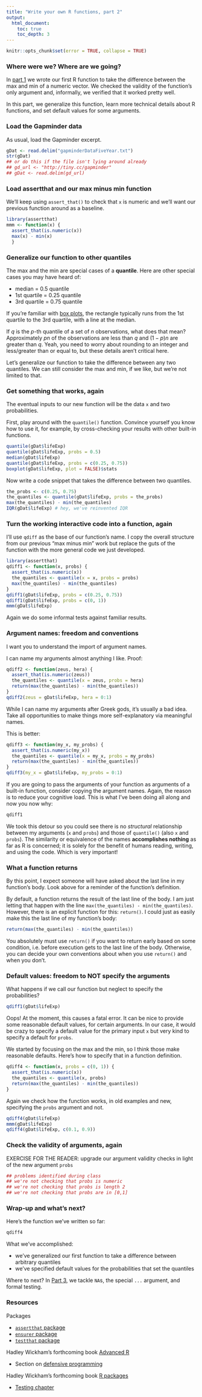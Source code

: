 ```yaml
---
title: "Write your own R functions, part 2"
output:
  html_document:
    toc: true
    toc_depth: 3
---
```


```r
knitr::opts_chunk$set(error = TRUE, collapse = TRUE)
```

### Where were we? Where are we going?

In [part 1](block011_write-your-own-function-01.html) we wrote our first R function to take the difference between the max and min of a numeric vector. We checked the validity of the function's only argument and, informally, we verified that it worked pretty well.

In this part, we generalize this function, learn more technical details about R functions, and set default values for some arguments.

### Load the Gapminder data

As usual, load the Gapminder excerpt.

```r
gDat <- read.delim("gapminderDataFiveYear.txt")
str(gDat)
## or do this if the file isn't lying around already
## gd_url <- "http://tiny.cc/gapminder"
## gDat <- read.delim(gd_url)
```

### Load assertthat and our max minus min function

We'll keep using `assert_that()` to check that `x` is numeric and we'll want our previous function around as a baseline.

```r
library(assertthat)
mmm <- function(x) {
  assert_that(is.numeric(x))
  max(x) - min(x)
  }
```

### Generalize our function to other quantiles

The max and the min are special cases of a __quantile__. Here are other special cases you may have heard of:

  * median = 0.5 quantile
  * 1st quartile = 0.25 quantile
  * 3rd quartile = 0.75 quantile
  
If you're familiar with [box plots](http://en.wikipedia.org/wiki/Box_plot), the rectangle typically runs from the 1st quartile to the 3rd quartile, with a line at the median.

If $q$ is the $p$-th quantile of a set of $n$ observations, what does that mean? Approximately $pn$ of the observations are less than $q$ and $(1 - p)n$ are greater than $q$. Yeah, you need to worry about rounding to an integer and less/greater than or equal to, but these details aren't critical here.

Let's generalize our function to take the difference between any two quantiles. We can still consider the max and min, if we like, but we're not limited to that.

### Get something that works, again

The eventual inputs to our new function will be the data `x` and two probabilities.

First, play around with the `quantile()` function. Convince yourself you know how to use it, for example, by cross-checking your results with other built-in functions.

```r
quantile(gDat$lifeExp)
quantile(gDat$lifeExp, probs = 0.5)
median(gDat$lifeExp)
quantile(gDat$lifeExp, probs = c(0.25, 0.75))
boxplot(gDat$lifeExp, plot = FALSE)$stats
```

Now write a code snippet that takes the difference between two quantiles.

```r
the_probs <- c(0.25, 0.75)
the_quantiles <- quantile(gDat$lifeExp, probs = the_probs)
max(the_quantiles) - min(the_quantiles)
IQR(gDat$lifeExp) # hey, we've reinvented IQR
```

### Turn the working interactive code into a function, again

I'll use `qdiff` as the base of our function's name. I copy the overall structure from our previous "max minus min" work but replace the guts of the function with the more general code we just developed.

```r
library(assertthat)
qdiff1 <- function(x, probs) {
  assert_that(is.numeric(x))
  the_quantiles <- quantile(x = x, probs = probs)
  max(the_quantiles) - min(the_quantiles)
}
qdiff1(gDat$lifeExp, probs = c(0.25, 0.75))
qdiff1(gDat$lifeExp, probs = c(0, 1))
mmm(gDat$lifeExp)
```

Again we do some informal tests against familiar results.

### Argument names: freedom and conventions

I want you to understand the import of argument names.

I can name my arguments almost anything I like. Proof:

```r
qdiff2 <- function(zeus, hera) {
  assert_that(is.numeric(zeus))
  the_quantiles <- quantile(x = zeus, probs = hera)
  return(max(the_quantiles) - min(the_quantiles))
}
qdiff2(zeus = gDat$lifeExp, hera = 0:1)
```

While I can name my arguments after Greek gods, it's usually a bad idea. Take all opportunities to make things more self-explanatory via meaningful names.

This is better:

```r
qdiff3 <- function(my_x, my_probs) {
  assert_that(is.numeric(my_x))
  the_quantiles <- quantile(x = my_x, probs = my_probs)
  return(max(the_quantiles) - min(the_quantiles))
}
qdiff3(my_x = gDat$lifeExp, my_probs = 0:1)
```

If you are going to pass the arguments of your function as arguments of a built-in function, consider copying the argument names. Again, the reason is to reduce your cognitive load. This is what I've been doing all along and now you now why:

```r
qdiff1
```

We took this detour so you could see there is no *structural* relationship between my arguments (`x` and `probs`) and those of `quantile()` (also `x` and `probs`). The similarity or equivalence of the names __accomplishes nothing__ as far as R is concerned; it is solely for the benefit of humans reading, writing, and using the code. Which is very important!

### What a function returns

By this point, I expect someone will have asked about the last line in my function's body. Look above for a reminder of the function's definition.

By default, a function returns the result of the last line of the body. I am just letting that happen with the line `max(the_quantiles) - min(the_quantiles)`. However, there is an explicit function for this: `return()`. I could just as easily make this the last line of my function's body:

```r
return(max(the_quantiles) - min(the_quantiles))
```

You absolutely must use `return()` if you want to return early based on some condition, i.e. before execution gets to the last line of the body. Otherwise, you can decide your own conventions about when you use `return()` and when you don't.

### Default values: freedom to NOT specify the arguments

What happens if we call our function but neglect to specify the probabilities?

```r
qdiff1(gDat$lifeExp)
```

Oops! At the moment, this causes a fatal error. It can be nice to provide some reasonable default values, for certain arguments. In our case, it would be crazy to specify a default value for the primary input `x` but very kind to specify a default for `probs`.

We started by focusing on the max and the min, so I think those make reasonable defaults. Here's how to specify that in a function definition.

```r
qdiff4 <- function(x, probs = c(0, 1)) {
  assert_that(is.numeric(x))
  the_quantiles <- quantile(x, probs)
  return(max(the_quantiles) - min(the_quantiles))
}
```

Again we check how the function works, in old examples and new, specifying the `probs` argument and not.

```r
qdiff4(gDat$lifeExp)
mmm(gDat$lifeExp)
qdiff4(gDat$lifeExp, c(0.1, 0.9))
```

### Check the validity of arguments, again

EXERCISE FOR THE READER: upgrade our argument validity checks in light of the new argument `probs`

```r
## problems identified during class
## we're not checking that probs is numeric
## we're not checking that probs is length 2
## we're not checking that probs are in [0,1]
```

### Wrap-up and what's next?

Here's the function we've written so far:

```r
qdiff4
```

What we've accomplished:

  * we've generalized our first function to take a difference between arbitrary quantiles
  * we've specified default values for the probabilities that set the quantiles
  
Where to next? In [Part 3](block011_write-your-own-function-03.html), we tackle `NA`s, the special `...` argument, and formal testing.

### Resources

Packages

  * [`assertthat` package](https://github.com/hadley/assertthat)
  * [`ensurer` package](https://github.com/smbache/ensurer)
  * [`testthat` package](https://github.com/hadley/testthat)

Hadley Wickham's forthcoming book [Advanced R](http://adv-r.had.co.nz)

  * Section on [defensive programming](http://adv-r.had.co.nz/Exceptions-Debugging.html#defensive-programming)
  
Hadley Wickham's forthcoming book [R packages](http://r-pkgs.had.co.nz)

  * [Testing chapter](http://r-pkgs.had.co.nz/tests.html)
